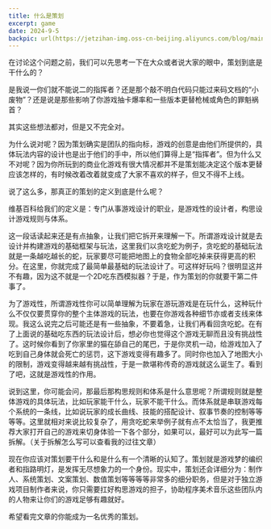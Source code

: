 ```yaml
---
title: 什么是策划
excerpt: game
date: 2024-9-5
backpic: url(https://jetzihan-img.oss-cn-beijing.aliyuncs.com/blog/mainpageBk.png)
---
```


在讨论这个问题之前，我们可以先思考一下在大众或者说大家的眼中，策划到底是干什么的？   

是我说一你们就不能说二的指挥者？还是那个敲不明白代码只能过来码文档的“小废物”？还是说是那些影响了你游戏抽卡爆率和一些版本更替枪械或角色的罪魁祸首？  

其实这些想法都对，但是又不完全对。  

为什么说对呢？因为策划确实是团队的指向标，游戏的创意是由他们所提供的，具体玩法内容的设计也是出于他们的手中，所以他们算得上是“指挥者”。但为什么又不对呢？因为你所玩到的商业化游戏有很大情况都并不是策划能决定这个版本更替应该怎样的，有时候改着改着就变成了大家不喜欢的样子，但又不得不上线。  

说了这么多，那真正的策划的定义到底是什么呢？  

维基百科给我们的定义是：专门从事游戏设计的职业，是游戏性的设计者，构思设计游戏规则与体系。  

这一段话读起来还是有点抽象，让我们把它拆开来理解一下。所谓游戏设计就是去设计并构建游戏的基础框架与玩法，这里我们以贪吃蛇为例子，贪吃蛇的基础玩法就是一条越吃越长的蛇，玩家要尽可能把地图上的食物全部吃掉来获得更高的积分。在这里，你就完成了最简单最基础的玩法设计了。可这样好玩吗？很明显这并不有趣，因为这不就是一个2D吃东西模拟器？于是，作为策划的你就要干第二件事了。  

为了游戏性，所谓游戏性你可以简单理解为玩家在游玩游戏是在玩什么，这种玩什么不仅仅要贯穿你的整个主体游戏的玩法，也要在你游戏各种细节亦或者支线来体现。我这么说完之后可能还是有一些抽象，不要着急，让我们再看回贪吃蛇。在有了上面说的基础吃东西的玩法设计后，想必你也觉得这个游戏无聊而且没有挑战性了。这时候你看到了你家里的猫在舔自己的尾巴，于是你灵机一动，给游戏加入了吃到自己身体就会死亡的惩罚，这下游戏变得有趣多了。同时你也加入了地图大小的限制，游戏变得越来越有挑战性，于是一款堪称传奇的游戏就这么诞生了。看到了吧，这就是游戏性的作用。  

说到这里，你可能会问，那最后那构思规则和体系是什么意思呢？所谓规则就是整体游戏的具体玩法，比如玩家能干什么，玩家不能干什么。而体系就是串联游戏每个系统的一条线，比如说玩家的成长曲线、技能的搭配设计、叙事节奏的控制等等等等。这里就相对来说比较复杂了，用贪吃蛇来举例子就有点不太恰当了，我更推荐大家打开自己的游戏来切身体验一下各个部分，如果可以，最好可以为此写一篇拆解。（关于拆解怎么写可以查看我的过往文章）  

现在你应该对策划要干什么和是什么有一个清晰的认知了。策划就是游戏梦的编织者和指路明灯，是发挥无尽想象力的一个身份。现实中，策划还会详细分为：制作人、系统策划、文案策划、数值策划等等等等非常多的细分职务，但是对于独立游戏项目制作者来说，你只需要扛好构思游戏的担子，协助程序美术音乐这些团队内的人物来让你们的游戏足够有趣就好。  

希望看完文章的你能成为一名优秀的策划。  


